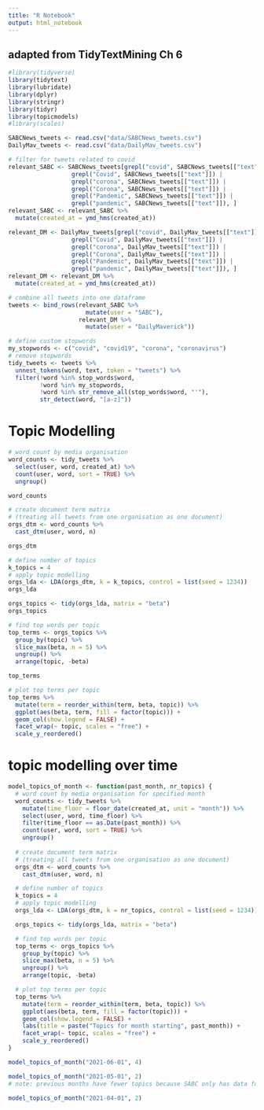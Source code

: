 ```yaml
---
title: "R Notebook"
output: html_notebook
---
```


## adapted from TidyTextMining Ch 6


```r
#library(tidyverse)
library(tidytext)
library(lubridate)
library(dplyr)
library(stringr)
library(tidyr)
library(topicmodels)
#library(scales)
```

```r
SABCNews_tweets <- read.csv("data/SABCNews_tweets.csv")
DailyMav_tweets <- read.csv("data/DailyMav_tweets.csv")
```
```r
# filter for tweets related to covid
relevant_SABC <- SABCNews_tweets[grepl("covid", SABCNews_tweets[["text"]]) | 
                  grepl("Covid", SABCNews_tweets[["text"]]) |
                  grepl("corona", SABCNews_tweets[["text"]]) |
                  grepl("Corona", SABCNews_tweets[["text"]]) |
                  grepl("Pandemic", SABCNews_tweets[["text"]]) |
                  grepl("pandemic", SABCNews_tweets[["text"]]), ]
relevant_SABC <- relevant_SABC %>%
  mutate(created_at = ymd_hms(created_at))

relevant_DM <- DailyMav_tweets[grepl("covid", DailyMav_tweets[["text"]]) | 
                  grepl("Covid", DailyMav_tweets[["text"]]) |
                  grepl("corona", DailyMav_tweets[["text"]]) |
                  grepl("Corona", DailyMav_tweets[["text"]]) |
                  grepl("Pandemic", DailyMav_tweets[["text"]]) |
                  grepl("pandemic", DailyMav_tweets[["text"]]), ]
relevant_DM <- relevant_DM %>%
  mutate(created_at = ymd_hms(created_at))
```

```r
# combine all tweets into one dataframe
tweets <- bind_rows(relevant_SABC %>% 
                      mutate(user = "SABC"),
                    relevant_DM %>% 
                      mutate(user = "DailyMaverick"))
```

```r
# define custom stopwords
my_stopwords <- c("covid", "covid19", "corona", "coronavirus")
# remove stopwords
tidy_tweets <- tweets %>% 
  unnest_tokens(word, text, token = "tweets") %>%
  filter(!word %in% stop_words$word,
         !word %in% my_stopwords,
         !word %in% str_remove_all(stop_words$word, "'"),
         str_detect(word, "[a-z]"))
```

# Topic Modelling

```r
# word count by media organisation
word_counts <- tidy_tweets %>%
  select(user, word, created_at) %>%
  count(user, word, sort = TRUE) %>%
  ungroup()

word_counts
```
```r
# create document term matrix
# (treating all tweets from one organisation as one document)
orgs_dtm <- word_counts %>%
  cast_dtm(user, word, n)

orgs_dtm
```
```r
# define number of topics
k_topics = 4
# apply topic modelling
orgs_lda <- LDA(orgs_dtm, k = k_topics, control = list(seed = 1234))
orgs_lda
```
```r
orgs_topics <- tidy(orgs_lda, matrix = "beta")
orgs_topics
```
```r
# find top words per topic
top_terms <- orgs_topics %>%
  group_by(topic) %>%
  slice_max(beta, n = 5) %>% 
  ungroup() %>%
  arrange(topic, -beta)

top_terms
```

```r
# plot top terms per topic
top_terms %>%
  mutate(term = reorder_within(term, beta, topic)) %>%
  ggplot(aes(beta, term, fill = factor(topic))) +
  geom_col(show.legend = FALSE) +
  facet_wrap(~ topic, scales = "free") +
  scale_y_reordered()
```

# topic modelling over time

```r
model_topics_of_month <- function(past_month, nr_topics) {
  # word count by media organisation for specified month
  word_counts <- tidy_tweets %>%
    mutate(time_floor = floor_date(created_at, unit = "month")) %>%
    select(user, word, time_floor) %>%
    filter(time_floor == as.Date(past_month)) %>%
    count(user, word, sort = TRUE) %>%
    ungroup()
    
  # create document term matrix
  # (treating all tweets from one organisation as one document)
  orgs_dtm <- word_counts %>%
    cast_dtm(user, word, n)

  # define number of topics
  k_topics = 4
  # apply topic modelling
  orgs_lda <- LDA(orgs_dtm, k = nr_topics, control = list(seed = 1234))

  orgs_topics <- tidy(orgs_lda, matrix = "beta")

  # find top words per topic
  top_terms <- orgs_topics %>%
    group_by(topic) %>%
    slice_max(beta, n = 5) %>% 
    ungroup() %>%
    arrange(topic, -beta)

  # plot top terms per topic
  top_terms %>%
    mutate(term = reorder_within(term, beta, topic)) %>%
    ggplot(aes(beta, term, fill = factor(topic))) +
    geom_col(show.legend = FALSE) +
    labs(title = paste("Topics for month starting", past_month)) +
    facet_wrap(~ topic, scales = "free") +
    scale_y_reordered()
}
```

```r
model_topics_of_month("2021-06-01", 4)
```
```r
model_topics_of_month("2021-05-01", 2)
# note: previous months have fewer topics because SABC only has data for June, anything before is only Daily Maverick
```
```r
model_topics_of_month("2021-04-01", 2)
```


